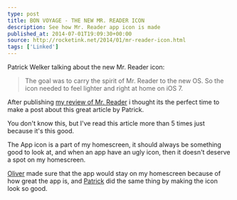 ```yaml
---
type: post
title: BON VOYAGE - THE NEW MR. READER ICON
description: See how Mr. Reader app icon is made
published_at: 2014-07-01T19:09:30+00:00
source: http://rocketink.net/2014/01/mr-reader-icon.html
tags: ['Linked']
---
```


Patrick Welker talking about the new Mr. Reader icon:

> The goal was to carry the spirit of Mr. Reader to the new OS. So the icon needed to feel lighter and right at home on iOS 7.

After publishing [my review of Mr. Reader](https://ahmetalmaz.com/reviews/mr-reader-review) i thought its the perfect time to make a post about this great article by Patrick.

You don't know this, but I've read this article more than 5 times just because it's this good.

The App icon is a part of my homescreen, it should always be something good to look at, and when an app have an ugly icon, then it doesn't deserve a spot on my homescreen.

[Oliver](https://twitter.com/curioustimes) made sure that the app would stay on my homescreen because of how great the app is, and [Patrick](https://twitter.com/_patrickwelker) did the same thing by making the icon look so good.
